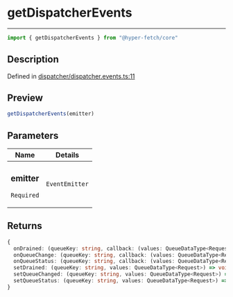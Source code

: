 

# getDispatcherEvents

<div class="api-docs__separator" data-reactroot="">

---

</div><div class="api-docs__import" data-reactroot="">

```ts
import { getDispatcherEvents } from "@hyper-fetch/core"
```

</div><div class="api-docs__section">

## Description

</div><div class="api-docs__description"><span class="api-docs__do-not-parse">



</span></div><p class="api-docs__definition">

Defined in [dispatcher/dispatcher.events.ts:11](https://github.com/BetterTyped/hyper-fetch/blob/3f01c37e/packages/core/src/dispatcher/dispatcher.events.ts#L11)

</p><div class="api-docs__section">

## Preview

</div><div class="api-docs__preview fn">

```ts
getDispatcherEvents(emitter)
```

</div><div class="api-docs__section">

## Parameters

</div><div class="api-docs__parameters"><table><thead><tr><th>Name</th><th>Details</th></tr></thead><tbody><tr param-data="emitter"><td class="api-docs__param-name required">

### emitter 

`Required`

</td><td class="api-docs__param-type">

`EventEmitter`

</td></tr></tbody></table></div><div class="api-docs__section">

## Returns

</div><div class="api-docs__returns">

```ts
{
  onDrained: (queueKey: string, callback: (values: QueueDataType<Request>) => void) => VoidFunction;
  onQueueChange: (queueKey: string, callback: (values: QueueDataType<Request>) => void) => VoidFunction;
  onQueueStatus: (queueKey: string, callback: (values: QueueDataType<Request>) => void) => VoidFunction;
  setDrained: (queueKey: string, values: QueueDataType<Request>) => void;
  setQueueChanged: (queueKey: string, values: QueueDataType<Request>) => void;
  setQueueStatus: (queueKey: string, values: QueueDataType<Request>) => void;
}
```

</div>